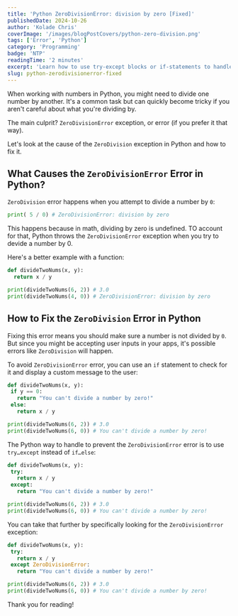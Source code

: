 ```yaml
---
title: 'Python ZeroDivisionError: division by zero [Fixed]'
publishedDate: 2024-10-26
author: 'Kolade Chris'
coverImage: '/images/blogPostCovers/python-zero-division.png'
tags: ['Error', 'Python']
category: 'Programming'
badge: 'NTP'
readingTime: '2 minutes'
excerpt: 'Learn how to use try-except blocks or if-statements to handle ZeroDivisionError'
slug: python-zerodivisionerror-fixed
---
```


When working with numbers in Python, you might need to divide one number by another. It's a common task but can quickly become tricky if you aren't careful about what you're dividing by.

The main culprit? `ZeroDivisionError` exception, or error (if you prefer it that way).

Let's look at the cause of the `ZeroDivision` exception in Python and how to fix it.

## What Causes the `ZeroDivisionError` Error in Python?

`ZeroDivision` error happens when you attempt to divide a number by `0`:

```py
print( 5 / 0) # ZeroDivisionError: division by zero
```

This happens because in math, dividing by zero is undefined. TO account for that, Python throws the `ZeroDivisionError` exception when you try to devide a number by 0.

Here's a better example with a function:

```py
def divideTwoNums(x, y):
  return x / y

print(divideTwoNums(6, 2)) # 3.0
print(divideTwoNums(4, 0)) # ZeroDivisionError: division by zero
```

## How to Fix the `ZeroDivision` Error in Python

Fixing this error means you should make sure a number is not divided by `0`. But since you might be accepting user inputs in your apps, it's possible errors like `ZeroDivision` will happen.

To avoid `ZeroDivisionError` error, you can use an `if` statement to check for it and display a custom message to the user:

```py
def divideTwoNums(x, y):
 if y == 0:
   return "You can't divide a number by zero!"
 else:
   return x / y

print(divideTwoNums(6, 2)) # 3.0
print(divideTwoNums(6, 0)) # You can't divide a number by zero!
```

The Python way to handle to prevent the `ZeroDivisionError` error is to use `try…except` instead of `if…else`:

```py
def divideTwoNums(x, y):
 try:
   return x / y
 except:
   return "You can't divide a number by zero!"

print(divideTwoNums(6, 2)) # 3.0
print(divideTwoNums(6, 0)) # You can't divide a number by zero!
```

You can take that further by specifically looking for the `ZeroDivisionError` exception:

```py
def divideTwoNums(x, y):
 try:
   return x / y
 except ZeroDivisionError:
   return "You can't divide a number by zero!"

print(divideTwoNums(6, 2)) # 3.0
print(divideTwoNums(6, 0)) # You can't divide a number by zero!
```

Thank you for reading!
